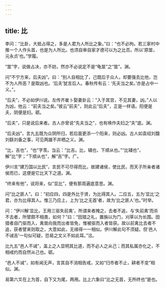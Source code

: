 ```yaml
---
---
---
```

title: 比
---







李问：“比卦，大抵占得之，多是人君为人所比之象。”曰：“也不必拘。若三家村中推一个人作头首，也是为人所比。也须自审自家才德可以为之比否。所以‘原筮，元永贞’也。”学履。

“筮”字，说做占决，亦不妨，然亦不必说定不是“龟筮”之“筮”。渊。

问“不宁方来，后夫凶”。曰：“别人自相比了，己既后于众人，却要强去比他，岂不为人所恶？是取凶也。‘后夫’犹言后人。春秋传有云：‘先夫当之矣。’亦是占中一义。”。

“后夫”，不必如伊川说。左传齐崔卜娶妻卦云：“入于其宫，不见其妻，凶。”人以为凶，他云：“前夫当之矣。”彼云“前夫”，则此云“后夫”，正是一样语。阳便是夫，阴便是妇。砺。

“后夫”，只是说后来者。古人亦曾说“先夫当之”，也有唤作夫妇之“夫”底。渊。

“后夫凶”，言九五既为众阴所归，若后面更添一个阳来，则必凶。古人如袁绍刘馥刘繇刘备之事，可见两雄不并栖之义。渊。

“比，吉也”，“也”字羡。当云：“比吉。比，辅也，下顺从也。”“比辅也”，解“比”字；“下顺从也”，解“吉”字。广。

伊川言“建万国以比民”，言民不可尽得而比，故建诸侯，使比民，而天子所亲者诸侯而已，这便是它比天下之道。渊。

“终来有他”，说将来，似“显比”，便有那周遍底意思。渊。

问“比之匪人”。曰：“初应四，四是外比于贤，为比得其人。二应五，五为‘显比’之君，亦为比得其人。惟三乃应上，上为‘比之无首’者，故为‘比之匪人’也。”时举。

问：“伊川解‘显比，王用三驱失前禽’，所谓来者掩之，去者不追，与‘失前禽’而杀不去者，所譬颇不相类，如何？”曰：“田猎之礼，置旃以为门，刈草以为长围。田猎者自门驱而入，禽兽向我而出者皆免，惟被驱而入者皆获。故以前禽比去者不追，获者譬来则取之，大意如此，无缘得一一相似。伊川解此句不须疑。但‘邑人不诫吉’一句似可疑，恐易之文义不如此耳。”洽。

比九五“邑人不诫”，盖上之人显明其比道，而不必人之从己；而其私属亦化之，不相戒约而自然从己也。砺。

“邑人不诫”，如有闻无声，言其自不消相告戒，又如“归市者不止，耕者不变”相似。渊。

易第六爻在上为首，自下又为尾，两用。比上六象曰“比之无首，无所终也”是也。